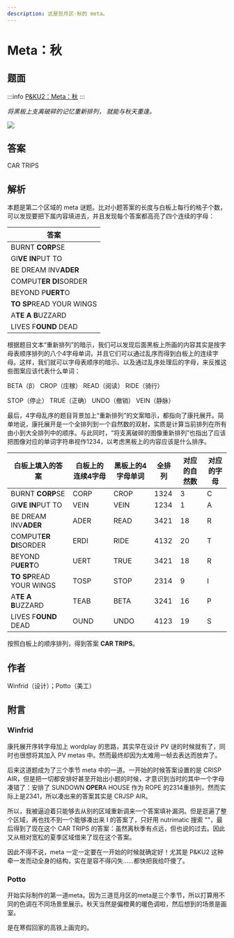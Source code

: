 ```yaml
---
description: 这是觅月区·秋的 meta。
---
```


# Meta：秋

## 题面

:::info
[P\&KU2：Meta：秋](https://pnku2.pkupuzzle.art/#/game/miyue/autumn_meta)
:::

_将黑板上支离破碎的记忆重新排列，_
_就能与秋天重逢。_

![](./16-meta-qiu.assets/image_1.webp)

## 答案

CAR TRIPS

## 解析

本题是第二个区域的 meta 谜题。比对小题答案的长度与白板上每行的格子个数，可以发现要把下属内容填进去，并且发现每个答案都高亮了四个连续的字母：

| 答案                     |
| ------------------------ |
| BURNT **CORP**SE         |
| GI**VE IN**PUT TO        |
| BE DREAM INV**ADER**     |
| COMPUT**ER DI**SORDER    |
| BEYOND P**UERT**O        |
| **TO SP**READ YOUR WINGS |
| A**TE A B**UZZARD        |
| LIVES F**OUND** DEAD     |

根据题目文本“重新排列”的暗示，我们可以发现后面黑板上所画的内容其实是按字母表顺序排列的八个4字母单词，并且它们可以通过乱序而得到白板上的连续字母。这样，我们就可以字母表顺序的暗示、以及通过乱序处理后的字母，来反推这些图案应该代表什么单词：

BETA（β） CROP（庄稼） READ（阅读） RIDE（骑行）

STOP（停止） TRUE（正确） UNDO（撤销） VEIN（静脉）

最后，4字母乱序的题目背景加上“重新排列”的文案暗示，都指向了康托展开。简单地说，康托展开是一个全排列到一个自然数的双射，实质是计算当前排列在所有由小到大全排列中的顺序。与此同时，“将支离破碎的图像重新排列”也指出了应该把图像对应的单词字符串视作1234，以考虑黑板上的内容应该是什么排序。

| 白板上填入的答案         | 白板上的连续4字母 | 黑板上的4字母单词 | 全排列 | 对应的自然数 | 对应的字母 |
| ------------------------ | ----------------- | ----------------- | ------ | ------------ | ---------- |
| BURNT **CORP**SE         | CORP              | CROP              | 1324   | 3            | C          |
| GI**VE IN**PUT TO        | VEIN              | VEIN              | 1234   | 1            | A          |
| BE DREAM INV**ADER**     | ADER              | READ              | 3421   | 18           | R          |
| COMPUT**ER DI**SORDER    | ERDI              | RIDE              | 4132   | 20           | T          |
| BEYOND P**UERT**O        | UERT              | TRUE              | 3421   | 18           | R          |
| **TO SP**READ YOUR WINGS | TOSP              | STOP              | 2314   | 9            | I          |
| A**TE A B**UZZARD        | TEAB              | BETA              | 3241   | 16           | P          |
| LIVES F**OUND** DEAD     | OUND              | UNDO              | 4123   | 19           | S          |

按照白板上的顺序排列，得到答案 **CAR TRIPS**。

## 作者

Winfrid（设计）；Potto（美工）

## 附言

### Winfrid

康托展开序转字母加上 wordplay 的思路，其实早在设计 PV 谜的时候就有了，同时也很想将其加入 PV metas 中。然而最终却因为太难用一帧去表达而放弃了。

后来这道题成为了三个季节 meta 中的一道。一开始的时候答案设置的是 CRISP AIR，但是把一切都安排好甚至开始出小题的时候，才意识到当时的其中一个字母凑错了：安排了 SUNDOWN **OPER**A HOUSE 作为 ROPE 的2314重排列，然而实际上是2341，所以凑出来的答案其实是 CRJSP AIR。

所以，我被逼迫着只能够去从别的区域重新调来一个答案填补漏洞。但是逛遍了整个区域，再也找不到一个能够凑出来 I 的答案了，只好用 nutrimatic 搜索 ""，最后得到了现在这个 CAR TRIPS 的答案：虽然离秋季有点远，但也说的过去。因此又从相对宽松的夏季区域借来了现在这个答案。

因此不得不说，meta 一定一定要在一开始的时候就确定好！尤其是 P\&KU2 这种牵一发而动全身的结构，实在是容不得闪失……都快把我给吓傻了。

### Potto

开始实际制作的第一道meta。因为三道觅月区的meta是三个季节，所以打算用不同的色调在不同场景里展示。秋天当然是偏橙黄的暖色调啦，然后想到的场景是画室。

是在寒假回家的高铁上画完的。
